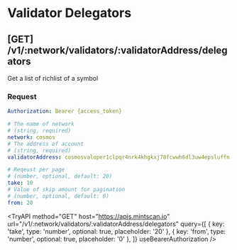 # Validator Delegators

## **[GET]** /v1/:network/validators/:validatorAddress/delegators

Get a list of richlist of a symbol

### Request

```yaml filename="Headers"
Authorization: Bearer {access_token}
```

```yaml filename="Parameters"
# The name of network
# (string, required)
network: cosmos
# The address of account
# (string, required)
validatorAddress: cosmosvaloper1clpqr4nrk4khgkxj78fcwwh6dl3uw4epsluffn
```

```yaml filename="Queries"
# Reqeust per page
# (number, optional, default: 20)
take: 10
# Value of skip amount for pagination
# (number, optional, default: 0)
from: 20
```


<TryAPI
  method="GET"
  host="https://apis.mintscan.io"
  url="/v1/:network/validators/:validatorAddress/delegators"
  query={[
    { key: 'take', type: 'number', optional: true, placeholder: '20' },
    { key: 'from', type: 'number', optional: true, placeholder: '0' },
  ]}
  useBearerAuthorization
/>
